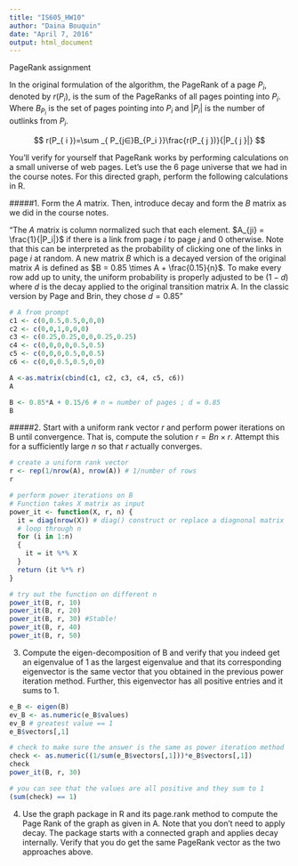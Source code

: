 ```yaml
---
title: "IS605_HW10"
author: "Daina Bouquin"
date: "April 7, 2016"
output: html_document
---
```


PageRank assignment

In the original formulation of the algorithm, the PageRank of a page $P_i$, denoted by
$r(P_i)$, is the sum of the PageRanks of all pages pointing into $P_i$. Where $B_{P_i }$ is the set of pages pointing into $P_i$ and $|P_i|$ is the number of outlinks from $P_i$.

$$ r(P_{ i })=\sum _{ P_{j∈}B_{P_i }}\frac{r(P_{ j })}{|P_{ j }|} $$

You’ll verify for yourself that PageRank works by performing calculations on a small
universe of web pages. Let’s use the 6 page universe that we had in the course notes. For this directed graph, perform the following calculations in R.
     
#####1. Form the $A$ matrix. Then, introduce decay and form the $B$ matrix as we did in the course notes.

"The $A$ matrix is column normalized such that each element. $A_{ji} = \frac{1}{|P_i|}$ if there is a link from page $i$ to page $j$ and 0 otherwise. Note that this can be interpreted as the probability of clicking one of the links in page $i$ at random. 
A new matrix $B$ which is a decayed version of the original matrix $A$ is defined as $B = 0.85 \times A + \frac{0.15}{n}$. To make every row add up to unity, the uniform probability is properly adjusted to be $(1 − d)$ where $d$ is the decay applied to the original transition matrix A. In the classic version by Page and Brin, they chose $d = 0.85$"

```r
# A from prompt
c1 <- c(0,0.5,0.5,0,0,0)
c2 <- c(0,0,1,0,0,0)
c3 <- c(0.25,0.25,0,0,0.25,0.25)
c4 <- c(0,0,0,0,0.5,0.5)
c5 <- c(0,0,0,0.5,0,0.5)
c6 <- c(0,0,0.5,0.5,0,0)

A <-as.matrix(cbind(c1, c2, c3, c4, c5, c6))
A

B <- 0.85*A + 0.15/6 # n = number of pages ; d = 0.85
B
```
#####2. Start with a uniform rank vector $r$ and perform power iterations on B until convergence. That is, compute the solution $r = Bn \times r$. Attempt this for a sufficiently large $n$ so that $r$ actually converges.
```r
# create a uniform rank vector
r <- rep(1/nrow(A), nrow(A)) # 1/number of rows
r

# perform power iterations on B
# Function takes X matrix as input
power_it <- function(X, r, n) {
  it = diag(nrow(X)) # diag() construct or replace a diagnonal matrix
  # loop through n
  for (i in 1:n)
  {
    it = it %*% X
  }
  return (it %*% r)
}

# try out the function on different n
power_it(B, r, 10)
power_it(B, r, 20)
power_it(B, r, 30) #Stable!
power_it(B, r, 40)
power_it(B, r, 50)
```
3. Compute the eigen-decomposition of B and verify that you indeed get an eigenvalue
of 1 as the largest eigenvalue and that its corresponding eigenvector is the same
vector that you obtained in the previous power iteration method. Further, this
eigenvector has all positive entries and it sums to 1.
```r
e_B <- eigen(B)
ev_B <- as.numeric(e_B$values)
ev_B # greatest value == 1
e_B$vectors[,1]

# check to make sure the answer is the same as power iteration method
check <- as.numeric((1/sum(e_B$vectors[,1]))*e_B$vectors[,1])
check
power_it(B, r, 30)

# you can see that the values are all positive and they sum to 1
(sum(check) == 1)

```
4. Use the graph package in R and its page.rank method to compute the Page Rank
of the graph as given in A. Note that you don’t need to apply decay. The package
starts with a connected graph and applies decay internally. Verify that you do get
the same PageRank vector as the two approaches above.
```r


```
